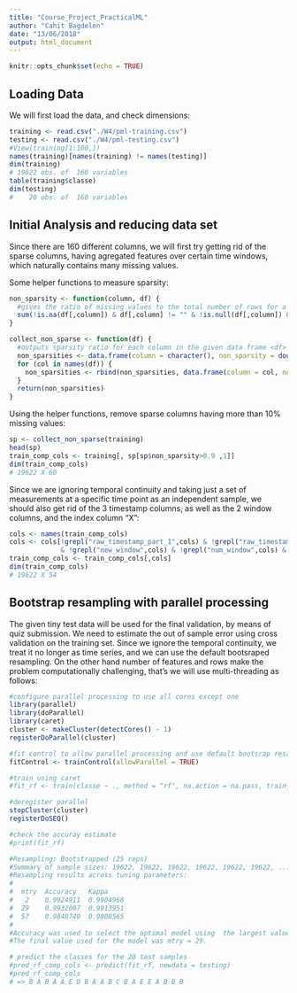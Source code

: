 ```yaml
---
title: "Course_Project_PracticalML"
author: "Cahit Bagdelen"
date: "13/06/2018"
output: html_document
---
```


```r
knitr::opts_chunk$set(echo = TRUE)
```


## Loading Data 
We will first load the data, and check dimensions: 
```r
training <- read.csv("./W4/pml-training.csv")
testing <- read.csv("./W4/pml-testing.csv")
#View(training[1:100,])
names(training)[names(training) != names(testing)]
dim(training)
# 19622 obs. of  160 variables 
table(training$classe)
dim(testing)
#    20 obs. of  160 variables
```

## Initial Analysis and reducing data set
Since there are 160 different columns, we will first try getting rid of the sparse columns, having agregated features over certain time windows, which naturally contains many missing values. 

Some helper functions to measure sparsity: 
```r
non_sparsity <- function(column, df) {
  #gives the ratio of missing values to the total number of rows for a specific <column>
  sum(!is.na(df[,column]) & df[,column] != "" & !is.null(df[,column]) & df[,column] != Inf & df[,column] != -Inf) / nrow(df)
}

collect_non_sparse <- function(df) {
  #outputs sparsity ratio for each column in the given data frame <df>
  non_sparsities <- data.frame(column = character(), non_sparsity = double())
  for (col in names(df)) {  
    non_sparsities <- rbind(non_sparsities, data.frame(column = col, non_sparsity = non_sparsity(col, df)))
  }
  return(non_sparsities)
}
```


Using the helper functions, remove sparse columns having more than 10% missing values: 
```r
sp <- collect_non_sparse(training)
head(sp)
train_comp_cols <- training[, sp[sp$non_sparsity>0.9 ,1]]
dim(train_comp_cols)
# 19622 X 60
```

Since we are ignoring temporal continuity and taking just a set of measurements at a specific time point as an independent sample, we should also get rid of the 3 timestamp columns, as well as the 2 window columns, and the index column "X":
```r
cols <- names(train_comp_cols)
cols <- cols[!grepl("raw_timestamp_part_1",cols) & !grepl("raw_timestamp_part_2",cols) & !grepl("cvtd_timestamp",cols) 
             & !grepl("new_window",cols) & !grepl("num_window",cols) & !grepl("X",cols)]
train_comp_cols <- train_comp_cols[,cols]
dim(train_comp_cols)
# 19622 X 54
```


## Bootstrap resampling with parallel processing
The given tiny test data will be used for the final validation, by means of quiz submission. 
We need to estimate the out of sample error using cross validation on the training set. Since we ignore the temporal continuity, we treat it no longer as time series, and we can use the default bootsraped resampling. 
On the other hand number of features and rows make the problem computationally challenging, that's we will use multi-threading as follows:
```r
#configure parallel processing to use all cores except one
library(parallel)
library(doParallel)
library(caret)
cluster <- makeCluster(detectCores() - 1) 
registerDoParallel(cluster)

#fit control to allow parallel processing and use default bootsrap resampling
fitControl <- trainControl(allowParallel = TRUE)

#train using caret
#fit_rf <- train(classe ~ ., method = "rf", na.action = na.pass, train_comp_cols, trControl = fitControl)

#deregister parallel 
stopCluster(cluster)
registerDoSEQ()

#check the accuray estimate
#print(fit_rf)

#Resampling: Bootstrapped (25 reps) 
#Summary of sample sizes: 19622, 19622, 19622, 19622, 19622, 19622, ... 
#Resampling results across tuning parameters:
#
#  mtry  Accuracy   Kappa    
#   2    0.9924911  0.9904968
#  29    0.9932007  0.9913951
#  57    0.9848740  0.9808565
#
#Accuracy was used to select the optimal model using  the largest value.
#The final value used for the model was mtry = 29.

# predict the classes for the 20 test samples
#pred_rf_comp_cols <- predict(fit_rf, newdata = testing)
#pred_rf_comp_cols
# => B A B A A E D B A A B C B A E E A B B B
```









